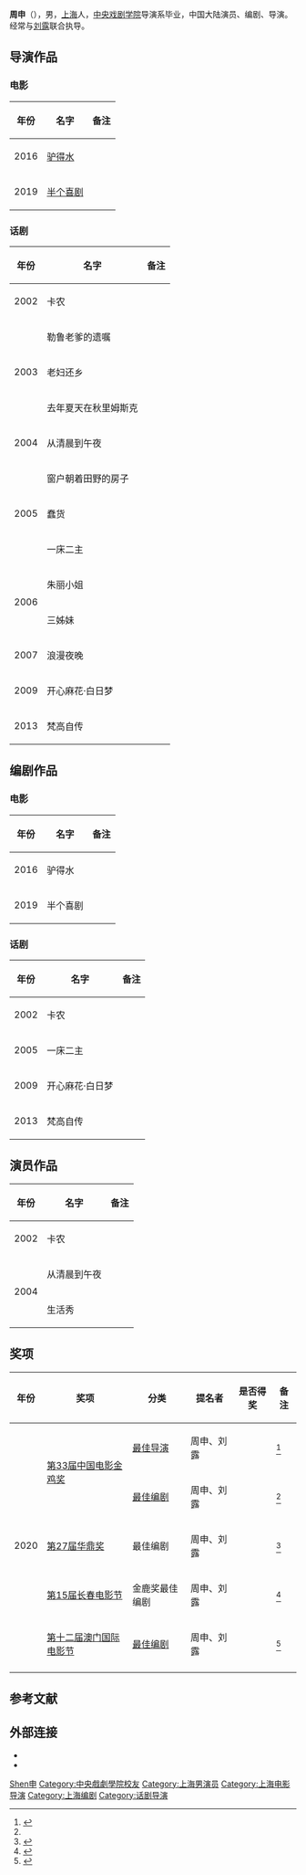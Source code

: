 {{藝人
| 图片     = 
| 图片简介 = 
| 姓名     = 周申
| 类型     = 男艺人
| 原名     = 
| 英文名   = <!-- {{lang|en| }}  -->
| 綽號     = 
| 国籍     = {{PRC}}
| 民族     = 汉族
| 出生日期 = {{birth date and age|1982|04|14}}
| 出生地点 = {{CHN}}[[上海市|上海市]]
| 逝世日期 = <!--卒年在前生年在后{{death date and age|}} -->
| 逝世地点 = 
| 职业     = 演员
| 语言     = 汉语
| 母校     = [[中央戏剧学院|中央戏剧学院]]导演系
| 宗教信仰 = 
| 配偶     = <!--  {{marriage|姓名||}}  -->
| 儿女     = 
| 父母     = 
| 活跃年代 = 2002年至今
| 代表作   = 《驴得水》<br>《半个喜剧》
| 经纪公司 = 
| 奖项     =  <!--  {{Awards|award= |year= |title= }} -->
| 网站     = <!-- {{URL|www.example.com}} -->
| IMDb     = 
}}
'''周申'''（{{bd|1982年|4月14日|||catIdx=Zhou周申}}），男，[[上海市|上海]]人，[[中央戏剧学院|中央戏剧学院]]导演系毕业，中国大陆演员、编剧、导演。经常与[[刘露_(导演)|刘露]]联合执导。

==导演作品==
===电影===
{| class="wikitable"
|-
! 年份 !! 名字 !! 备注
|-
| 2016 || [[驴得水|驴得水]] ||
|-
| 2019 || [[半个喜剧|半个喜剧]] ||
|}

===话剧===
{| class="wikitable"
|-
! 年份 !! 名字 !! 备注
|-
| 2002 || 卡农 ||
|-
| rowspan="3"| 2003 || 勒鲁老爹的遗嘱 ||
|-
| 老妇还乡 ||
|-
| 去年夏天在秋里姆斯克 ||
|-
| 2004 || 从清晨到午夜 ||
|-
| rowspan="3"| 2005 || 窗户朝着田野的房子 ||
|-
| 蠢货 ||
|-
| 一床二主 ||
|-
| rowspan="2"| 2006 || 朱丽小姐 ||
|-
| 三姊妹 ||
|-
| 2007 || 浪漫夜晚 ||
|-
| 2009 || 开心麻花·白日梦 ||
|-
| 2013 || 梵高自传 ||
|}

==编剧作品==
===电影===
{| class="wikitable"
|-
! 年份 !! 名字 !! 备注
|-
| 2016 || 驴得水 ||
|-
| 2019 || 半个喜剧 ||
|}

===话剧===
{| class="wikitable"
|-
! 年份 !! 名字 !! 备注
|-
| 2002 || 卡农 ||
|-
| 2005 || 一床二主 ||
|-
| 2009 || 开心麻花·白日梦 ||
|-
| 2013 || 梵高自传 ||
|}

==演员作品==
{| class="wikitable"
|-
! 年份 !! 名字 !! 备注
|-
| 2002 || 卡农 ||
|-
| rowspan="2"| 2004 || 从清晨到午夜 ||
|-
| 生活秀 ||
|}

==奖项==
{| class="wikitable"
|-
! 年份 !! 奖项 !! 分类 !! 提名者 !! 是否得奖 !! 备注
|-
| rowspan="5"| 2020 || rowspan="2"| [[第33届中国电影金鸡奖|第33届中国电影金鸡奖]] || [[金鸡奖最佳导演|最佳导演]] || 周申、刘露 ||{{nom}}||<ref name="shark">{{cite news |title=电影《半个喜剧》斩获7项提名 吴昱翰入围金鸡奖 |url=https://new.qq.com/rain/a/20201126a07y3f00 |accessdate=2021-01-07 |work=腾讯网 |date=2020-11-26 |archive-date=2021-01-08 |archive-url=https://web.archive.org/web/20210108125421/https://new.qq.com/rain/a/20201126a07y3f00 |dead-url=no }}</ref>
|-
| [[金鸡奖最佳编剧|最佳编剧]] || 周申、刘露 ||{{nom}}||<ref name="shark"/>
|-
| [[华鼎奖|第27届华鼎奖]] || 最佳编剧 || 周申、刘露 ||{{won}}||<ref name="cat">{{cite news |title=第27届华鼎奖奖项出炉 王景春任素汐获最佳男女主 |url=https://ent.sina.com.cn/m/c/2020-10-14/doc-iiznezxr5995064.shtml |accessdate=2021-01-07 |work=新浪 |date=2020-10-14 |archive-date=2020-10-20 |archive-url=https://web.archive.org/web/20201020045219/https://ent.sina.com.cn/m/c/2020-10-14/doc-iiznezxr5995064.shtml |dead-url=no }}</ref>
|-
| [[长春电影节|第15届长春电影节]] || 金鹿奖最佳编剧 || 周申、刘露 ||{{won}}||<ref name="mouse">{{cite news |title=第15届长春电影节“金鹿奖”完整获奖名单揭晓 |url=https://ent.sina.com.cn/m/c/2020-09-10/doc-iivhuipp3622782.shtml |accessdate=2021-01-07 |work=新浪 |date=2020-09-10 |archive-date=2020-09-10 |archive-url=https://web.archive.org/web/20200910183620/https://ent.sina.com.cn/m/c/2020-09-10/doc-iivhuipp3622782.shtml |dead-url=no }}</ref>
|-
| [[第十二届澳门国际电影节|第十二届澳门国际电影节]]||[[金莲花奖最佳编剧|最佳编剧]] ||周申、刘露||{{nom}}||<ref name="lion">{{cite news |author1=杜恩湖 |url=http://ent.ifeng.com/c/82cRwKq1mkV |title=澳门国际电影节 张译钟楚曦分获最佳男女演员大奖 |work=凤凰网 |date=2020-12-30 |access-date=2021-01-06 |archive-date=2021-01-12 |archive-url=https://web.archive.org/web/20210112075407/https://ent.ifeng.com/c/82cRwKq1mkV |dead-url=no }}</ref>
|-
|}

==参考文献==
{{reflist}}

==外部连接==
*{{Douban people|1362256}}
*{{IMDb name|nm8524410}}

{{DEFAULTSORT:Zhou周申}}
[[Category:周姓|Shen申]]
[[Category:中央戲劇學院校友|Category:中央戲劇學院校友]]
[[Category:上海男演员|Category:上海男演员]]
[[Category:上海电影导演|Category:上海电影导演]]
[[Category:上海编剧|Category:上海编剧]]
[[Category:话剧导演|Category:话剧导演]]